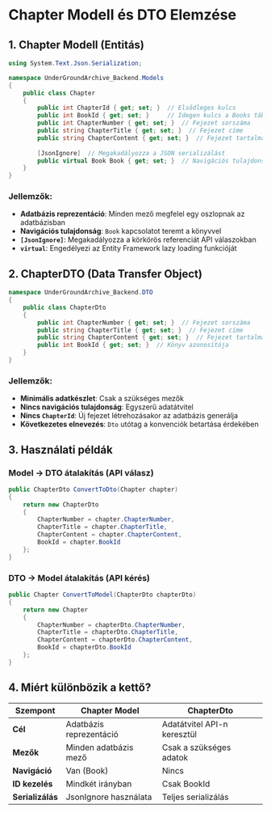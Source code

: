 # **Chapter Modell és DTO Elemzése**

## **1. Chapter Modell (Entitás)**
```csharp
using System.Text.Json.Serialization;

namespace UnderGroundArchive_Backend.Models
{
    public class Chapter
    {
        public int ChapterId { get; set; }  // Elsődleges kulcs
        public int BookId { get; set; }     // Idegen kulcs a Books táblához
        public int ChapterNumber { get; set; }  // Fejezet sorszáma
        public string ChapterTitle { get; set; }  // Fejezet címe
        public string ChapterContent { get; set; }  // Fejezet tartalma
        
        [JsonIgnore]  // Megakadályozza a JSON serializálást
        public virtual Book Book { get; set; }  // Navigációs tulajdonság
    }
}
```

### **Jellemzők:**
- **Adatbázis reprezentáció**: Minden mező megfelel egy oszlopnak az adatbázisban
- **Navigációs tulajdonság**: `Book` kapcsolatot teremt a könyvvel
- **`[JsonIgnore]`**: Megakadályozza a körkörös referenciát API válaszokban
- **`virtual`**: Engedélyezi az Entity Framework lazy loading funkcióját

## **2. ChapterDTO (Data Transfer Object)**
```csharp
namespace UnderGroundArchive_Backend.DTO
{
    public class ChapterDto
    {
        public int ChapterNumber { get; set; }  // Fejezet sorszáma
        public string ChapterTitle { get; set; }  // Fejezet címe
        public string ChapterContent { get; set; }  // Fejezet tartalma
        public int BookId { get; set; }  // Könyv azonosítója
    }
}
```

### **Jellemzők:**
- **Minimális adatkészlet**: Csak a szükséges mezők
- **Nincs navigációs tulajdonság**: Egyszerű adatátvitel
- **Nincs `ChapterId`**: Új fejezet létrehozásakor az adatbázis generálja
- **Következetes elnevezés**: `Dto` utótag a konvenciók betartása érdekében

## **3. Használati példák**

### **Model -> DTO átalakítás (API válasz)**
```csharp
public ChapterDto ConvertToDto(Chapter chapter)
{
    return new ChapterDto
    {
        ChapterNumber = chapter.ChapterNumber,
        ChapterTitle = chapter.ChapterTitle,
        ChapterContent = chapter.ChapterContent,
        BookId = chapter.BookId
    };
}
```

### **DTO -> Model átalakítás (API kérés)**
```csharp
public Chapter ConvertToModel(ChapterDto chapterDto)
{
    return new Chapter
    {
        ChapterNumber = chapterDto.ChapterNumber,
        ChapterTitle = chapterDto.ChapterTitle,
        ChapterContent = chapterDto.ChapterContent,
        BookId = chapterDto.BookId
    };
}
```

## **4. Miért különbözik a kettő?**

| **Szempont**       | **Chapter Model**            | **ChapterDto**               |
|--------------------|-----------------------------|-----------------------------|
| **Cél**           | Adatbázis reprezentáció     | Adatátvitel API-n keresztül |
| **Mezők**         | Minden adatbázis mező       | Csak a szükséges adatok     |
| **Navigáció**     | Van (Book)                  | Nincs                       |
| **ID kezelés**    | Mindkét irányban            | Csak BookId                 |
| **Serializálás**  | JsonIgnore használata       | Teljes serializálás         |